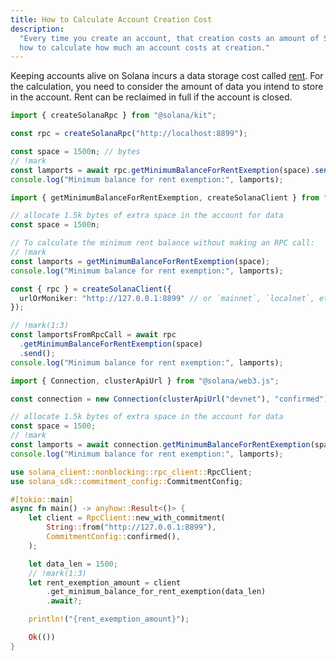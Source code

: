 ```yaml
---
title: How to Calculate Account Creation Cost
description:
  "Every time you create an account, that creation costs an amount of SOL. Learn
  how to calculate how much an account costs at creation."
---
```


Keeping accounts alive on Solana incurs a data storage cost called
[rent](/docs/core/accounts#rent). For the calculation, you need to consider the
amount of data you intend to store in the account. Rent can be reclaimed in full
if the account is closed.

<CodeTabs storage="cookbook">

```ts !! title="Kit"
import { createSolanaRpc } from "@solana/kit";

const rpc = createSolanaRpc("http://localhost:8899");

const space = 1500n; // bytes
// !mark
const lamports = await rpc.getMinimumBalanceForRentExemption(space).send();
console.log("Minimum balance for rent exemption:", lamports);
```

```ts !! title="Gill"
import { getMinimumBalanceForRentExemption, createSolanaClient } from "gill";

// allocate 1.5k bytes of extra space in the account for data
const space = 1500n;

// To calculate the minimum rent balance without making an RPC call:
// !mark
const lamports = getMinimumBalanceForRentExemption(space);
console.log("Minimum balance for rent exemption:", lamports);

const { rpc } = createSolanaClient({
  urlOrMoniker: "http://127.0.0.1:8899" // or `mainnet`, `localnet`, etc
});

// !mark(1:3)
const lamportsFromRpcCall = await rpc
  .getMinimumBalanceForRentExemption(space)
  .send();
console.log("Minimum balance for rent exemption:", lamports);
```

```ts !! title="Legacy"
import { Connection, clusterApiUrl } from "@solana/web3.js";

const connection = new Connection(clusterApiUrl("devnet"), "confirmed");

// allocate 1.5k bytes of extra space in the account for data
const space = 1500;
// !mark
const lamports = await connection.getMinimumBalanceForRentExemption(space);
console.log("Minimum balance for rent exemption:", lamports);
```

```rs !! title="Rust"
use solana_client::nonblocking::rpc_client::RpcClient;
use solana_sdk::commitment_config::CommitmentConfig;

#[tokio::main]
async fn main() -> anyhow::Result<()> {
    let client = RpcClient::new_with_commitment(
        String::from("http://127.0.0.1:8899"),
        CommitmentConfig::confirmed(),
    );

    let data_len = 1500;
    // !mark(1:3)
    let rent_exemption_amount = client
        .get_minimum_balance_for_rent_exemption(data_len)
        .await?;

    println!("{rent_exemption_amount}");

    Ok(())
}
```

</CodeTabs>

